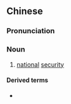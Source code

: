 ==Chinese==
{{zh-forms|s=国安|note=Abbreviation of {{zh-l|[[國家]][[安全]]}}.}}

===Pronunciation===
{{zh-pron
|m=guó'ān
|c=gwok3 on1
|cat=n
}}

===Noun===
{{zh-noun}}

# [[national]] [[security]]

====Derived terms====
* {{zh-l|國安部}}